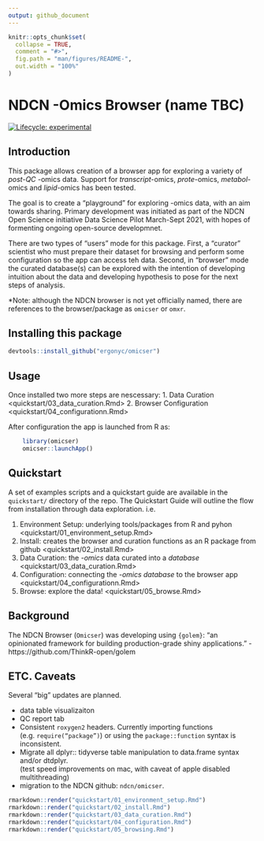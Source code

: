 ```yaml
---
output: github_document
---
```


<!-- README.md is generated from README.Rmd. Please edit that file -->

```r
knitr::opts_chunk$set(
  collapse = TRUE,
  comment = "#>",
  fig.path = "man/figures/README-",
  out.width = "100%"
)
```

# NDCN -Omics Browser (name TBC)

<!-- badges: start -->
[![Lifecycle: experimental](https://img.shields.io/badge/lifecycle-experimental-orange.svg)](https://lifecycle.r-lib.org/articles/stages.html#experimental)
<!-- badges: end -->


## Introduction

This package allows creation of a browser app for exploring a variety of _post-QC_ -omics data.  Support for _transcript_-omics, _prote_-omics, _metabol_-omics and _lipid_-omics has been tested.  

The goal is to create a "playground" for exploring -omics data, with an aim towards sharing. Primary development was initiated as part of the NDCN Open Science initiative Data Science Pilot March-Sept 2021, with hopes of formenting ongoing open-source developmnet.

There are two types of "users" mode for this package.  First, a "curator" scientist who must prepare their dataset for browsing and perform some configuration so the app can access teh data.   Second, in "browser" mode the curated database(s) can be explored with the intention of developing intuition about the data and developing hypothesis to pose for the next steps of analysis.  

*Note:  although the NDCN browser is not yet officially named, there are references to the browser/package as `omicser` or `omxr`.  

## Installing this package

```r
devtools::install_github("ergonyc/omicser")
```

## Usage

Once installed two more steps are nescessary:
1. Data Curation <quickstart/03_data_curation.Rmd>
2. Browser Configuration  <quickstart/04_configurationn.Rmd>

After configuration the app is launched from R as:

```r
    library(omicser)
    omicser::launchApp()
```

## Quickstart

A set of examples scripts and a quickstart guide are available in the `quickstart/` directory of the repo.  The Quickstart Guide will outline the flow from installation through data exploration.  i.e.

1. Environment Setup: underlying tools/packages from R and pyhon <quickstart/01_environment_setup.Rmd>
2. Install: creates the browser and curation functions as an R package from github <quickstart/02_install.Rmd>
3. Data Curation: the _-omics_ data curated into a _database_  <quickstart/03_data_curation.Rmd>
4. Configuration: connecting the _-omics database_ to the browser app <quickstart/04_configurationn.Rmd>
5. Browse: explore the data!  <quickstart/05_browse.Rmd>


## Background

The NDCN Browser (`Omicser`) was developing using `{golem}`: "an opinionated framework for building production-grade shiny applications." - https://github.com/ThinkR-open/golem

## ETC. Caveats
Several “big” updates are planned.

+ data table visualizaiton
+ QC report tab
+ Consistent `roxygen2` headers.  Currently importing functions (e.g. `require(“package”)`) or using the `package::function` syntax is inconsistent.  
+ Migrate all dplyr::  tidyverse table manipulation to data.frame syntax and/or dtdplyr.  
(test speed improvements on mac, with caveat of apple disabled multithreading)
+ migration to the NDCN github: `ndcn/omicser`.


```r
rmarkdown::render("quickstart/01_environment_setup.Rmd")
rmarkdown::render("quickstart/02_install.Rmd")
rmarkdown::render("quickstart/03_data_curation.Rmd")
rmarkdown::render("quickstart/04_configuration.Rmd")
rmarkdown::render("quickstart/05_browsing.Rmd")
```


